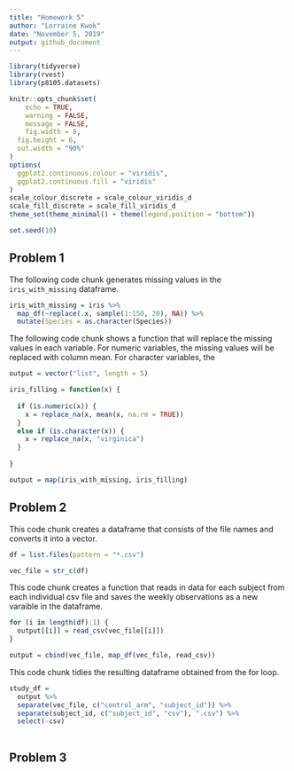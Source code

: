 ```yaml
---
title: "Homework 5"
author: "Lorraine Kwok"
date: "November 5, 2019"
output: github_document
---
```


```r
library(tidyverse)
library(rvest)
library(p8105.datasets)

knitr::opts_chunk$set(
	echo = TRUE,
	warning = FALSE,
	message = FALSE,
	fig.width = 8, 
  fig.height = 6,
  out.width = "90%"
)
options(
  ggplot2.continuous.colour = "viridis",
  ggplot2.continuous.fill = "viridis"
)
scale_colour_discrete = scale_colour_viridis_d
scale_fill_discrete = scale_fill_viridis_d
theme_set(theme_minimal() + theme(legend.position = "bottom"))

set.seed(10)
```

## Problem 1

The following code chunk generates missing values in the `iris_with_missing` dataframe.

```r
iris_with_missing = iris %>% 
  map_df(~replace(.x, sample(1:150, 20), NA)) %>%
  mutate(Species = as.character(Species))
```

The following code chunk shows a function that will replace the missing values in each variable. For numeric variables, the missing values will be replaced with column mean. For character variables, the  

```r
output = vector("list", length = 5)

iris_filling = function(x) {
  
  if (is.numeric(x)) {
    x = replace_na(x, mean(x, na.rm = TRUE))
  }
  else if (is.character(x)) {
    x = replace_na(x, "virginica")
  }
  
}

output = map(iris_with_missing, iris_filling)
```

## Problem 2

This code chunk creates a dataframe that consists of the file names and converts it into a vector.

```r
df = list.files(pattern = "*.csv")

vec_file = str_c(df)
```

This code chunk creates a function that reads in data for each subject from each individual csv file and saves the weekly observations as a new varaible in the dataframe. 

```r

for (i in length(df):1) {
  output[[i]] = read_csv(vec_file[[i]])
}

output = cbind(vec_file, map_df(vec_file, read_csv))
```

This code chunk tidies the resulting dataframe obtained from the for loop. 

```r
study_df = 
  output %>%
  separate(vec_file, c("control_arm", "subject_id")) %>%
  separate(subject_id, c("subject_id", "csv"), ".csv") %>%
  select(-csv)
  
```

## Problem 3

